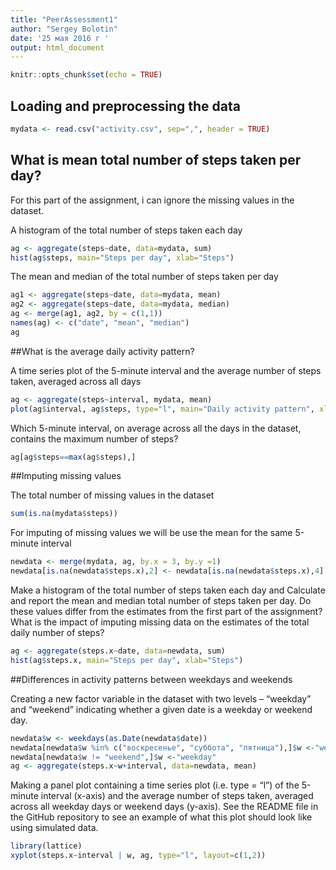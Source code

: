 ```yaml
---
title: "PeerAssessment1"
author: "Sergey Bolotin"
date: '25 мая 2016 г '
output: html_document
---
```


```r
knitr::opts_chunk$set(echo = TRUE)
```

## Loading and preprocessing the data

```r
mydata <- read.csv("activity.csv", sep=",", header = TRUE)
```

## What is mean total number of steps taken per day?

For this part of the assignment, i can ignore the missing values in the dataset.

A histogram of the total number of steps taken each day

```r
ag <- aggregate(steps~date, data=mydata, sum)
hist(ag$steps, main="Steps per day", xlab="Steps")
```


The mean and median of the total number of steps taken per day

```r
ag1 <- aggregate(steps~date, data=mydata, mean)
ag2 <- aggregate(steps~date, data=mydata, median)
ag <- merge(ag1, ag2, by = c(1,1))
names(ag) <- c("date", "mean", "median")
ag
```

##What is the average daily activity pattern?

A time series plot of the 5-minute interval and the average number of steps taken, averaged across all days

```r
ag <- aggregate(steps~interval, mydata, mean)
plot(ag$interval, ag$steps, type="l", main="Daily activity pattern", xlab="5-minute intervals", ylab="Average number of steps")
```

Which 5-minute interval, on average across all the days in the dataset, contains the maximum number of steps?

```r
ag[ag$steps==max(ag$steps),]
```

##Imputing missing values

The total number of missing values in the dataset 

```r
sum(is.na(mydata$steps))
```

For imputing of missing values we will be use the mean for the same 5-minute interval

```r
newdata <- merge(mydata, ag, by.x = 3, by.y =1)
newdata[is.na(newdata$steps.x),2] <- newdata[is.na(newdata$steps.x),4]
```

Make a histogram of the total number of steps taken each day and Calculate and report the mean and median total number of steps taken per day. Do these values differ from the estimates from the first part of the assignment? What is the impact of imputing missing data on the estimates of the total daily number of steps?

```r
ag <- aggregate(steps.x~date, data=newdata, sum)
hist(ag$steps.x, main="Steps per day", xlab="Steps")
```

##Differences in activity patterns between weekdays and weekends

Creating a new factor variable in the dataset with two levels – “weekday” and “weekend” indicating whether a given date is a weekday or weekend day.

```r
newdata$w <- weekdays(as.Date(newdata$date))
newdata[newdata$w %in% c("воскресенье", "суббота", "пятница"),]$w <-"weekend"
newdata[newdata$w != "weekend",]$w <-"weekday"
ag <- aggregate(steps.x~w+interval, data=newdata, mean)
```

Making a panel plot containing a time series plot (i.e. type = "l") of the 5-minute interval (x-axis) and the average number of steps taken, averaged across all weekday days or weekend days (y-axis). See the README file in the GitHub repository to see an example of what this plot should look like using simulated data.

```r
library(lattice)
xyplot(steps.x~interval | w, ag, type="l", layout=c(1,2))
```
